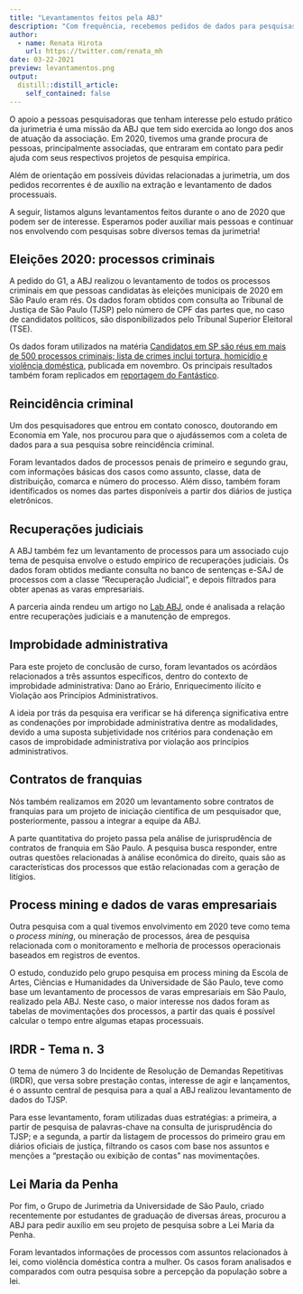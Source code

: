 ```yaml
---
title: "Levantamentos feitos pela ABJ"
description: "Com frequência, recebemos pedidos de dados para pesquisas acadêmicas. Estes são alguns dos principais levantamentos que fizemos em 2020"
author:
  - name: Renata Hirota
    url: https://twitter.com/renata_mh
date: 03-22-2021
preview: levantamentos.png
output:
  distill::distill_article:
    self_contained: false
---
```


O apoio a pessoas pesquisadoras que tenham interesse pelo estudo prático da 
jurimetria é uma missão da ABJ que tem sido exercida ao longo dos anos de 
atuação da associação. Em 2020, tivemos uma grande procura de pessoas, 
principalmente associadas, que entraram em contato para pedir ajuda com seus 
respectivos projetos de pesquisa empírica.

Além de orientação em possíveis dúvidas relacionadas a jurimetria, um dos 
pedidos recorrentes é de auxílio na extração e levantamento de dados 
processuais. 

A seguir, listamos alguns levantamentos feitos durante o ano de 
2020 que podem ser de interesse. Esperamos poder auxiliar mais pessoas e 
continuar nos envolvendo com pesquisas sobre diversos temas da jurimetria!

## Eleições 2020: processos criminais

A pedido do G1, a ABJ realizou o levantamento de todos os processos criminais em
que pessoas candidatas às eleições municipais de 2020 em São Paulo eram rés. Os 
dados foram obtidos com consulta ao Tribunal de Justiça de São Paulo (TJSP) pelo 
número de CPF das partes que, no caso de candidatos políticos, são 
disponibilizados pelo Tribunal Superior Eleitoral (TSE).

Os dados foram utilizados na matéria [Candidatos em SP são réus em mais de 500 processos criminais; lista de crimes inclui tortura, homicídio e violência doméstica](https://g1.globo.com/politica/eleicoes/2020/eleicao-em-numeros/noticia/2020/11/09/candidatos-em-sp-sao-reus-em-mais-de-500-processos-criminais-lista-de-crimes-inclui-tortura-homicidio-e-violencia-domestica.ghtml), publicada em novembro. Os
principais resultados também foram replicados em [reportagem do Fantástico](https://g1.globo.com/fantastico/noticia/2020/11/15/exclusivo-investigacoes-revelam-planos-do-crime-organizado-para-se-infiltrar-no-poder.ghtml).

## Reincidência criminal

Um dos pesquisadores que entrou em contato conosco, doutorando em Economia em 
Yale, nos procurou para que o ajudássemos com a coleta de dados para a sua 
pesquisa sobre reincidência criminal.

Foram levantados dados de processos penais de primeiro e segundo grau, com 
informações básicas dos casos como assunto, classe, data de distribuição, 
comarca e número do processo. Além disso, também foram identificados os nomes 
das partes disponíveis a partir dos diários de justiça eletrônicos.

## Recuperações judiciais

A ABJ também fez um levantamento de processos para um associado cujo tema de 
pesquisa envolve o estudo empírico de recuperações judiciais. Os dados foram 
obtidos mediante consulta no banco de sentenças e-SAJ de processos com a classe
"Recuperação Judicial", e depois filtrados para obter apenas as varas 
empresariais.

A parceria ainda rendeu um artigo no [Lab ABJ](http://lab.abj.org.br/posts/2021-03-09-recuperao-judicial-e-manuteno-de-empregos/), onde é analisada a relação entre recuperações judiciais e a manutenção de 
empregos.

## Improbidade administrativa

Para este projeto de conclusão de curso, foram levantados os acórdãos 
relacionados a três assuntos específicos, dentro do contexto de improbidade 
administrativa: Dano ao Erário, Enriquecimento ilícito e Violação aos Princípios 
Administrativos.

A ideia por trás da pesquisa era verificar se há diferença significativa entre 
as condenações por improbidade administrativa dentre as modalidades, devido a 
uma suposta subjetividade nos critérios para condenação em casos de improbidade 
administrativa por violação aos princípios administrativos.

## Contratos de franquias

Nós também realizamos em 2020 um levantamento sobre contratos de franquias para 
um projeto de iniciação científica de um pesquisador que, posteriormente, passou
a integrar a equipe da ABJ.

A parte quantitativa do projeto passa pela análise de jurisprudência de 
contratos de franquia em São Paulo. A pesquisa busca responder, entre outras 
questões relacionadas à análise econômica do direito, quais são as 
características dos processos que estão relacionadas com a geração de litígios.

## Process mining e dados de varas empresariais

Outra pesquisa com a qual tivemos envolvimento em 2020 teve como tema o 
_process mining_, ou mineração de processos, área de pesquisa relacionada com o 
monitoramento e melhoria de processos operacionais baseados em registros de 
eventos.

O estudo, conduzido pelo grupo pesquisa em process mining da Escola de Artes, 
Ciências e Humanidades da Universidade de São Paulo, teve como base um 
levantamento de processos de varas empresariais em São Paulo, realizado pela 
ABJ. Neste caso, o maior interesse nos dados foram as tabelas de movimentações 
dos processos, a partir das quais é possível calcular o tempo entre algumas 
etapas processuais.

## IRDR - Tema n. 3

O tema de número 3 do Incidente de Resolução de Demandas Repetitivas (IRDR), que
versa sobre prestação contas, interesse de agir e lançamentos, é o assunto 
central de pesquisa para a qual a ABJ realizou levantamento de dados do TJSP.

Para esse levantamento, foram utilizadas duas estratégias: a primeira, a partir 
de pesquisa de palavras-chave na consulta de jurisprudência do TJSP; e a 
segunda, a partir da listagem de processos do primeiro grau em diários oficiais 
de justiça, filtrando os casos com base nos assuntos e menções a "prestação ou 
exibição de contas" nas movimentações.

## Lei Maria da Penha

Por fim, o Grupo de Jurimetria da Universidade de São Paulo, criado recentemente
por estudantes de graduação de diversas áreas, procurou a ABJ para pedir auxílio
em seu projeto de pesquisa sobre a Lei Maria da Penha.

Foram levantados informações de processos com assuntos relacionados à lei, como 
violência doméstica contra a mulher. Os casos foram analisados e comparados com 
outra pesquisa sobre a percepção da população sobre a lei.


